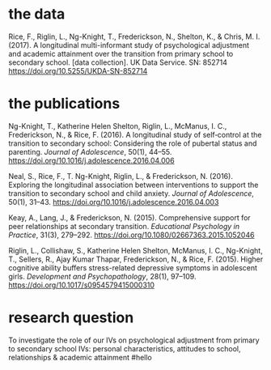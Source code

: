 # the data

Rice, F., Riglin, L., Ng-Knight, T., Frederickson, N., Shelton, K., & Chris, M. I. (2017). A longitudinal multi-informant study of psychological adjustment and academic attainment over the transition from primary school to secondary school. [data collection]. UK Data Service. SN: 852714 <https://doi.org/10.5255/UKDA-SN-852714>


# the publications

Ng-Knight, T., Katherine Helen Shelton, Riglin, L., McManus, I. C., Frederickson, N., & Rice, F. (2016). A longitudinal study of self‐control at the transition to secondary school: Considering the role of pubertal status and parenting. *Journal of Adolescence*, 50(1), 44–55. <https://doi.org/10.1016/j.adolescence.2016.04.006>

Neal, S., Rice, F., T. Ng-Knight, Riglin, L., & Frederickson, N. (2016). Exploring the longitudinal association between interventions to support the transition to secondary school and child anxiety. *Journal of Adolescence*, 50(1), 31–43. <https://doi.org/10.1016/j.adolescence.2016.04.003>

Keay, A., Lang, J., & Frederickson, N. (2015). Comprehensive support for peer relationships at secondary transition. *Educational Psychology in Practice*, 31(3), 279–292. <https://doi.org/10.1080/02667363.2015.1052046>

Riglin, L., Collishaw, S., Katherine Helen Shelton, McManus, I. C., Ng-Knight, T., Sellers, R., Ajay Kumar Thapar, Frederickson, N., & Rice, F. (2015). Higher cognitive ability buffers stress-related depressive symptoms in adolescent girls. *Development and Psychopathology*, 28(1), 97–109. <https://doi.org/10.1017/s0954579415000310>

# research question

To investigate the role of our IVs on psychological adjustment from primary to secondary school
IVs: personal characteristics, attitudes to school, relationships & academic attainment 
#hello 
